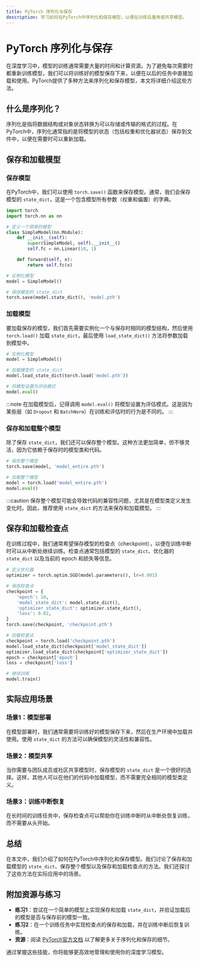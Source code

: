 ```yaml
---
title: PyTorch 序列化与保存
description: 学习如何在PyTorch中序列化和保存模型，以便在训练后重用或共享模型。
---
```


# PyTorch 序列化与保存

在深度学习中，模型的训练通常需要大量的时间和计算资源。为了避免每次需要时都重新训练模型，我们可以将训练好的模型保存下来，以便在以后的任务中直接加载和使用。PyTorch提供了多种方法来序列化和保存模型，本文将详细介绍这些方法。

## 什么是序列化？

序列化是指将数据结构或对象状态转换为可以存储或传输的格式的过程。在PyTorch中，序列化通常指的是将模型的状态（包括权重和优化器状态）保存到文件中，以便在需要时可以重新加载。

## 保存和加载模型

### 保存模型

在PyTorch中，我们可以使用 `torch.save()` 函数来保存模型。通常，我们会保存模型的 `state_dict`，这是一个包含模型所有参数（权重和偏置）的字典。

```python
import torch
import torch.nn as nn

# 定义一个简单的模型
class SimpleModel(nn.Module):
    def __init__(self):
        super(SimpleModel, self).__init__()
        self.fc = nn.Linear(10, 1)

    def forward(self, x):
        return self.fc(x)

# 实例化模型
model = SimpleModel()

# 保存模型的 state_dict
torch.save(model.state_dict(), 'model.pth')
```

### 加载模型

要加载保存的模型，我们首先需要实例化一个与保存时相同的模型结构，然后使用 `torch.load()` 加载 `state_dict`，最后使用 `load_state_dict()` 方法将参数加载到模型中。

```python
# 实例化模型
model = SimpleModel()

# 加载模型的 state_dict
model.load_state_dict(torch.load('model.pth'))

# 将模型设置为评估模式
model.eval()
```

:::note
在加载模型后，记得调用 `model.eval()` 将模型设置为评估模式。这是因为某些层（如 `Dropout` 和 `BatchNorm`）在训练和评估时的行为是不同的。
:::

### 保存和加载整个模型

除了保存 `state_dict`，我们还可以保存整个模型。这种方法更加简单，但不够灵活，因为它依赖于保存时的模型类和代码。

```python
# 保存整个模型
torch.save(model, 'model_entire.pth')

# 加载整个模型
model = torch.load('model_entire.pth')
model.eval()
```

:::caution
保存整个模型可能会导致代码的兼容性问题，尤其是在模型类定义发生变化时。因此，推荐使用 `state_dict` 的方法来保存和加载模型。
:::

## 保存和加载检查点

在训练过程中，我们通常希望保存模型的检查点（checkpoint），以便在训练中断时可以从中断处继续训练。检查点通常包括模型的 `state_dict`、优化器的 `state_dict` 以及当前的 epoch 和损失等信息。

```python
# 定义优化器
optimizer = torch.optim.SGD(model.parameters(), lr=0.001)

# 保存检查点
checkpoint = {
    'epoch': 10,
    'model_state_dict': model.state_dict(),
    'optimizer_state_dict': optimizer.state_dict(),
    'loss': 0.02,
}
torch.save(checkpoint, 'checkpoint.pth')

# 加载检查点
checkpoint = torch.load('checkpoint.pth')
model.load_state_dict(checkpoint['model_state_dict'])
optimizer.load_state_dict(checkpoint['optimizer_state_dict'])
epoch = checkpoint['epoch']
loss = checkpoint['loss']

# 继续训练
model.train()
```

## 实际应用场景

### 场景1：模型部署

在模型部署时，我们通常需要将训练好的模型保存下来，然后在生产环境中加载并使用。使用 `state_dict` 的方法可以确保模型的灵活性和兼容性。

### 场景2：模型共享

当你需要与团队成员或社区共享模型时，保存模型的 `state_dict` 是一个很好的选择。这样，其他人可以在他们的代码中加载模型，而不需要完全相同的模型类定义。

### 场景3：训练中断恢复

在长时间的训练任务中，保存检查点可以帮助你在训练中断时从中断处恢复训练，而不需要从头开始。

## 总结

在本文中，我们介绍了如何在PyTorch中序列化和保存模型。我们讨论了保存和加载模型的 `state_dict`、保存整个模型以及保存和加载检查点的方法。我们还探讨了这些方法在实际应用中的场景。

## 附加资源与练习

- **练习1**：尝试在一个简单的模型上实现保存和加载 `state_dict`，并验证加载后的模型是否与保存前的模型一致。
- **练习2**：在一个训练任务中实现检查点的保存和加载，并在训练中断后恢复训练。
- **资源**：阅读 [PyTorch官方文档](https://pytorch.org/docs/stable/notes/serialization.html) 以了解更多关于序列化和保存的细节。

通过掌握这些技能，你将能够更高效地管理和使用你的深度学习模型。